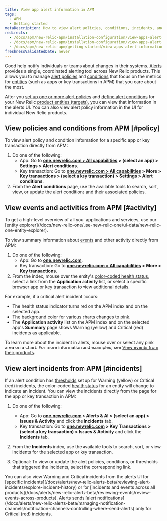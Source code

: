 ```yaml
---
title: View app alert information in APM
tags:
  - APM
  - Getting started
metaDescription: How to view alert policies, conditions, incidents, and other activity and events directly from APM.
redirects:
  - /docs/apm/new-relic-apm/installation-configuration/view-apps-alert-policies-conditions
  - /docs/apm/new-relic-apm/installation-configuration/view-apps-alert-information
  - /docs/apm/new-relic-apm/getting-started/view-apps-alert-information-apm
freshnessValidatedDate: never
---
```


Good <InlinePopover type="alerts" /> help notify individuals or teams about changes in their systems. [Alerts](/docs/alerts/new-relic-alerts-beta/getting-started/new-relic-alerts) provides a single, coordinated alerting tool across New Relic products. This allows you to manage [alert policies](/docs/alerts/new-relic-alerts-beta/getting-started/alerts-glossary#alert-policy) and [conditions](/docs/alerts/new-relic-alerts-beta/getting-started/alerts-glossary#alert-condition) that focus on the metrics for [entities](/docs/alerts/new-relic-alerts-beta/getting-started/alerts-glossary#alert-entity) (such as apps or key transactions in APM) that you care about the most.

After you [set up one or more alert policies](/docs/alerts/new-relic-alerts-beta/configuring-alert-policies/name-or-rename-alert-policy) and [define alert conditions](/docs/alerts/new-relic-alerts-beta/configuring-alert-policies/define-alert-conditions) for your New Relic [product entities (targets)](/docs/alerts/new-relic-alerts-beta/configuring-alert-policies/select-product-targets-alert-condition), you can view that information in the alerts UI. You can also view alert policy information in the UI for individual New Relic products.

## View policies and conditions from APM [#policy]

To view alert policy and condition information for a specific app or key transaction directly from APM:

1. Do one of the following:
   * App: Go to **[one.newrelic.com > All capabilities](https://one.newrelic.com/all-capabilities) > (select an app) > Settings > Alert conditions**.
   * Key transaction: Go to **[one.newrelic.com > All capabilities](https://one.newrelic.com/all-capabilities) > More > Key transactions > (select a key transaction) > Settings > Alert conditions**.
2. From the **Alert conditions** page, use the available tools to search, sort, view, or update the alert conditions and their associated policies.

## View events and activities from APM [#activity]

<Callout variant="tip">
  To get a high-level overview of all your applications and services, use our [entity explorer](/docs/new-relic-one/use-new-relic-one/ui-data/new-relic-one-entity-explorer).
</Callout>

To view summary information about [events](/docs/alerts/new-relic-alerts-beta/getting-started/alerts-glossary#event) and other activity directly from APM:

1. Do one of the following:
   * App: Go to **[one.newrelic.com](https://one.newrelic.com/all-capabilities)**.
   * Key transaction: Go to **[one.newrelic.com > All capabilities](https://one.newrelic.com/all-capabilities) > More > Key transactions**.
2. From the index, mouse over the entity's [color-coded health status](/docs/alerts/new-relic-alerts-beta/getting-started/alerts-glossary#health-status), select a link from the **Application activity** list, or select a specific browser app or key transaction to view additional details.

For example, if a critical alert incident occurs:

* The health status indicator turns red on the APM index and on the selected app.
* The background color for various charts changes to pink.
* The **Application activity** list on the APM index and on the selected app's **Summary** page shows Warning (yellow) and Critical (red) incidents as applicable.

To learn more about the incident in alerts, mouse over or select any pink area on a chart. For more information and examples, see [View events from their products](/docs/alerts/new-relic-alerts-beta/reviewing-events/view-events-their-products).

## View alert incidents from APM [#incidents]

If an alert condition has [thresholds](/docs/alerts/new-relic-alerts-beta/getting-started/alerts-glossary#alert-threshold) set up for Warning (yellow) or Critical (red) incidents, the color-coded [health status](/docs/alerts/new-relic-alerts-beta/getting-started/alerts-glossary#health-status) for an entity will change to indicate an incident. You can view the incidents directly from the page for the app or key transaction in APM:

1. Do one of the following:

   * App: Go to **[one.newrelic.com](https://one.newrelic.com/all-capabilities) > Alerts & AI > (select an app) > Issues & Activity** and click the **Incidents** tab.
   * Key transaction: Go to **[one.newrelic.com](https://one.newrelic.com/all-capabilities) > Key Transactions > (select a key transaction) > Issues & Activity** and click the **Incidents** tab.

2. From the **Incidents** index, use the available tools to search, sort, or view incidents for the selected app or key transaction.
3. Optional: To view or update the alert policies, conditions, or thresholds that triggered the incidents, select the corresponding link.


<Callout variant="tip">
  You can also view Warning and Critical incidents from the alerts UI for [specific incidents](/docs/alerts/new-relic-alerts-beta/reviewing-alert-incidents/explore-incident-history) or for [incidents and events across all products](/docs/alerts/new-relic-alerts-beta/reviewing-events/review-events-across-products). Alerts sends [alert notifications](/docs/alerts/new-relic-alerts-beta/managing-notification-channels/notification-channels-controlling-where-send-alerts) only for Critical (red) incidents.
</Callout>
